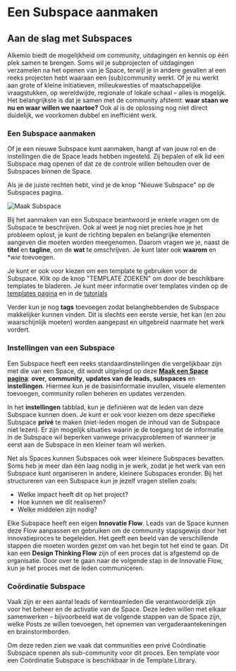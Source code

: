 # Een Subspace aanmaken

## Aan de slag met Subspaces

Alkemio biedt de mogelijkheid om community, uitdagingen en kennis op één plek samen te brengen. 
Soms wil je subprojecten of uitdagingen verzamelen na het openen van je Space, terwijl je in andere gevallen al een reeks projecten hebt waaraan een (sub)community werkt. 
Of je nu werkt aan grote of kleine initiatieven, milieukwesties of maatschappelijke vraagstukken, op wereldwijde, regionale of lokale schaal – alles is mogelijk. 
Het belangrijkste is dat je samen met de community afstemt: **waar staan we nu en waar willen we naartoe?** Ook al is de oplossing nog niet direct duidelijk, we voorkomen dubbel en inefficiënt werk.

### Een Subspace aanmaken

Of je een nieuwe Subspace kunt aanmaken, hangt af van jouw rol en de instellingen die de Space leads hebben ingesteld. 
Zij bepalen of elk lid een Subspace mag openen of dat ze de controle willen behouden over de Subspaces binnen de Space.

Als je de juiste rechten hebt, vind je de knop "Nieuwe Subspace" op de Subspaces pagina. 

![Maak Subspace](/add-subspace.png)

Bij het aanmaken van een Subspace beantwoord je enkele vragen om de Subspace te beschrijven. 
Ook al weet je nog niet precies hoe je het probleem oplost, je kunt de richting bepalen en belangrijke elementen aangeven die moeten worden meegenomen. 
Daarom vragen we je, naast de **titel** en **tagline**, om de **wat** te omschrijven. Je kunt later ook **waarom** en \*_wie_ toevoegen. 

Je kunt er ook voor kiezen om een template te gebruiken voor de Subspace.
Klik op de knop "TEMPLATE ZOEKEN" om door de beschikbare templates te bladeren. 
Je kunt meer informatie over templates vinden op de [templates pagina](/features/templates) en in de [tutorials](/tutorials)

Verder kun je nog **tags** toevoegen zodat belanghebbenden de Subspace makkelijker kunnen vinden. 
Dit is slechts een eerste versie, het kan (en zou waarschijnlijk moeten) worden aangepast en uitgebreid naarmate het werk vordert.

### Instellingen van een Subspace

Een Subspace heeft een reeks standaardinstellingen die vergelijkbaar zijn met die van een Space, dit wordt uitgelegd op deze **[Maak een Space pagina](/getting-started/create-space)**: 
**over**, **community**, **updates van de leads**, **subspaces** en **instellingen**. 
Hiermee kun je de basisinformatie invullen, visuele elementen toevoegen, community rollen beheren en updates verzenden.

In het **instellingen** tabblad, kun je definiëren wat de leden van deze Subspace kunnen doen. 
Je kunt er ook voor kiezen om deze specifieke Subspace **privé** te maken (niet-leden mogen de inhoud van de Subspace niet lezen). 
Er zijn mogelijk situaties waarin je de toegang tot de informatie in de Subspace wil beperken vanwege privacyproblemen of wanneer je eerst aan de Subspace in een kleiner team wil werken.

Net als Spaces kunnen Subspaces ook weer kleinere Subspaces bevatten. 
Soms heb je meer dan één laag nodig in je werk, zodat je het werk van een Subspace kunt organiseren in andere, kleinere Subspaces eronder. 
Bij het structureren van een Subspace kun je jezelf vragen stellen zoals: 

- Welke impact heeft dit op het project?
- Hoe kunnen we dit realiseren?
- Welke middelen zijn nodig?

Elke Subspace heeft een eigen **Innovatie Flow**. 
Leads van de Space kunnen deze Flow aanpassen en gebruiken om de community stapsgewijs door het innovatieproces te begeleiden. 
Het geeft een beeld van de verschillende stappen die moeten worden gezet om van het begin tot het eind te gaan. 
Dit kan een **Design Thinking Flow** zijn of een proces dat is afgestemd op de organisatie. 
Door over te gaan naar de volgende stap in de Innovatie Flow, kun je het proces met de leden communiceren.

### Coördinatie Subspace

Vaak zijn er een aantal leads of kernteamleden die verantwoordelijk zijn voor het beheer en de activatie van de Space. 
Deze leden willen met elkaar samenwerken – bijvoorbeeld wat de volgende stappen van de Space zijn, welke Posts ze willen toevoegen, het opnemen van vergaderaantekeningen en brainstormborden.

Om deze reden zien we vaak dat communities een privé Coördinatie Subspace openen als sub-community voor dit proces. 
Een template voor een Coördinatie Subspace is beschikbaar in de Template Library.
